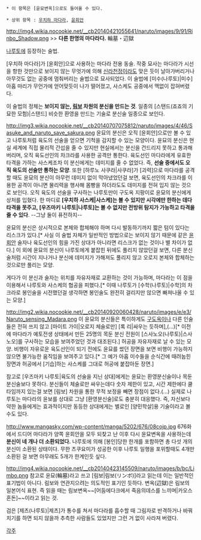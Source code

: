  * 이 항목은 [윤묘변옥]으로도 들어올 수 있다.

 * 상위 항목 : [[우치하 마다라]], [[윤회안]]

http://img4.wikia.nocookie.net/__cb20140421055641/naruto/images/9/91/Rinbo_Shadow.png
>> '''다른 한명의 마다라다.'''
輪墓・辺獄

[[나루토]]에 등장하는 술법.

[우치하 마다라]가 [윤회안]으로 사용하는 마다라 전용 동술. 작중 묘사는 마다라가 시선을 항한 것만으로 보이지 않는 무엇가에 의해 [[신라천정]]이라도 맞은 듯이 날아가버리거나 아무것도 없는 공중에 멈춰버리는 술법으로 묘사되었다. 이 술법에 [미수(나루토)|미수] 아홉 마리가 무언가에 얻어맞듯이 나가 떨어졌고, 사스케도 공중에서 맥없이 잡혀버렸다.

이 술법의 정체는 '''보이지 않는, [[림보]] 차원의 분신을 만드는 것'''. 일종의 [스탠드(죠죠의 기묘한 모험)|스탠드] 비슷한 환영을 만드는 기술로 분신술 일종으로 보인다.

http://img3.wikia.nocookie.net/__cb20140707075812/naruto/images/4/46/Sasuke_and_naruto_save_sakura.png
윤묘의 분신은 오직 [윤회안]으로만 볼 수 있고 나루토처럼 육도의 선술을 얻으면 기척을 감지할 수 있는 모양이다. 윤묘의 분신은 현실 세계에 직접 물리적 간섭을 줄 수 있지만 현실에서는 분신을 건드리지 못하고 통과해버리며, 오직 육도선인의 차크라를 사용한 공격만 통한다. 육도선인 마다라에게 유효한 타격을 가하는 사스케조차 이 분신에게는 데미지를 줄 수 없었다. 즉, '''선술 중에서도 오직 육도의 선술만 통하는 모양'''. 또한 [하루노 사쿠라|사쿠라]가 [괴력]으로 마다라를 공격할 때도 윤묘의 분신이 아무런 데미지 없이 막아냈었던걸 보면, 육도선인의 차크라를 이용한 공격이 아니면 물리력을 행사해 몸빵을 하더라도도 데미지를 전혀 입지 않는 것으로 보인다. 오직 육도의 선술을 구사하는 나루토만이 구도옥 지팡이로 윤묘의 분신에게 상처를 입혔다. 한 마디로 '''[우치하 사스케|사스케]는 볼 수 있지만 시각에만 한하는 데다 타격을 못주고, [우즈마키 나루토|나루토]는 볼 수 없지만 전방위 탐지가 가능하고 타격을 줄 수 있다'''. --그냥 둘이 퓨전하지--

윤묘의 분신은 상시적으로 본체와 합체해야 하며 다시 발동하기까지 짧은 텀이 있다는 리스크가 있다.[* 사실 이 술법 자체가 일반적인 방법으로는 보이지 않기 때문에 같은 [[윤회안]] 술자나 육도선인의 힘을 가진 상대가 아니라면 리스크가 없는 것이나 별 차이가 없다.] 이 외에 윤묘의 분신이 나루토에게 붙잡힌 뒤에도 풀리지 않았던걸 보면, 다른 분신술처럼 시간이 지나거나 분신에 데미지가 가해져도 풀리지 않고 오로지 본체와 합체하는 것으로만 풀리는 모양.

게다가 이 분신과 술자는 위치를 자유자재로 교환하는 것이 가능하며, 마다라는 이 점을 이용해서 나루토와 사스케의 협공을 피했다.[* 이때 나루토가 [수학(나루토)|수학]의 차크라로 봉인술을 시전했던걸 생각하면 봉인술도 완전히 걸리지만 않으면 빠져나올 수 있는 모양.]

http://img2.wikia.nocookie.net/__cb20140920060428/naruto/images/e/e3/Naruto_sensing_Madara.png
이 윤묘의 분신들은 특이하게도 [[구도옥]]이나 다른 인술들은 전혀 쓰지 않고 [마이트 가이|오로지 체술로만] [록 리|싸우는 듯하며],(...)[* 이전에 마다라가 예토전생 상태에서 만든 25명의 목둔 분신 전원이 [스사노오(나루토)|스사노오]를 구사하는 모습을 보여주었던 것과 대조된다.] 허공을 자유자재로 날 수 있는 모양. 비행이 자유로운 육도선인이 되기 전에도 윤묘를 썼던 장면을 보면 비행이 가능하지 않으면 불가능한 움직임을 보여주고 있다.[* 그 예가 아홉 미수들을 순식간에 때려눕힌 장면과 허공에서 [기습]하는 사스케를 그대로 허공에 붙잡아둔 장면.]

참고로 [우즈마키 나루토|육도의 선술을 지닌 상대]에게는 윤묘는 환영분신술이나 목둔 분신술보다 못하다. 분신들이 체술로만 싸우는데다 숫자 제한이 있고, 시간 제한에다 쿨타임까지 있는걸 보면 [림보] 차원을 통한 무적 보정을 빼면 장점이 없다.(...) 실제로 나루토는 마다라의 윤보를 상대로 그냥 [환영분신술]로도 충분히 대응했다. 즉, 자신보다 약한 놈들에게는 효과적이지만 동등한 상대에게는 별로인 [양민학살]용 기술이라고 볼수도 있다.

http://www.mangasky.com/wp-content/manga/5202/676/08cojp.jpg
676화에서 드디어 마다라가 양쪽 윤회안을 모두 되찾고 난 이후 다시 윤묘변옥을 사용하는데 '''분신이 네 개나 더 소환되었다.''' 나루토에 의해 [봉인]당한 한개를 포함하면 총 다섯 개의 분신이 소환된 상태이다. 무한 츠쿠요미가 성공한 이후 나루토 일행을 포위할때도 4개만 소환된 걸 보면 아무래도 5개가 한계인듯 싶다.

http://img4.wikia.nocookie.net/__cb20140423145509/naruto/images/b/bc/Limbo.png
참고로 윤묘(輪墓)라고 쓰고 [림보|림보(リンボ)]라고 읽는데 이는 일반적인 표기법이 아니다. 림보와 연관지으려는 의도적인 표기인 듯하다. 변옥(辺獄)은 림보의 일본어식 표현. 즉 읽을 때는 림보변옥~~[어둠에다크에서 죽음의데스를 느끼며|카오스혼돈]~~이라고 읽는 것.

검은 [제츠(나루토)|제츠]가 통수를 쳐서 마다라를 흡수할 때 그림자로 반격하거나 바꿔치기를 하면 되지 않을까 추측한 사람들도 있었지만 그런 거 없이 사라져 버렸다.


[[각주]]
